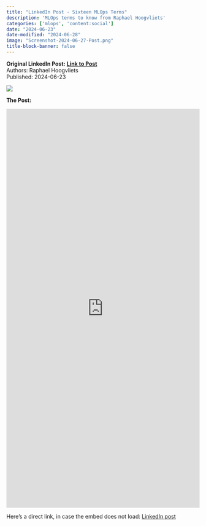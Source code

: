 ```yaml
---
title: "LinkedIn Post - Sixteen MLOps Terms"
description: 'MLOps terms to know from Raphael Hoogvliets'
categories: ['mlops', 'content:social']
date: "2024-06-23"
date-modified: "2024-06-28"
image: "Screenshot-2024-06-27-Post.png"
title-block-banner: false
---
```


::: {.hero-banner}
::: {.hero-text}
**Original LinkedIn Post:**
**[Link to Post](https://www.linkedin.com/posts/hoogvliets_mlops-datascience-activity-7210610576215977985-10CC)** <br>
Authors: Raphael Hoogvliets <br>
Published: 2024-06-23
:::
::: {.hero-image}
![](Screenshot-2024-06-27-Post.png)
:::
:::

**The Post:**

<iframe src="https://www.linkedin.com/embed/feed/update/urn:li:share:7210610575725244416" height="1040" width="504" frameborder="0" allowfullscreen="" title="Embedded post"></iframe>

Here's a direct link, in case the embed does not load:
[LinkedIn post](https://www.linkedin.com/posts/hoogvliets_mlops-datascience-activity-7210610576215977985-10CC)
